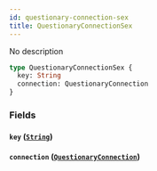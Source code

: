 ```yaml
---
id: questionary-connection-sex
title: QuestionaryConnectionSex
---
```


No description

```graphql
type QuestionaryConnectionSex {
  key: String
  connection: QuestionaryConnection
}
```

### Fields

#### `key` ([`String`](/v1/scalars/string))

#### `connection` ([`QuestionaryConnection`](/v1/objects/questionary-connection))
